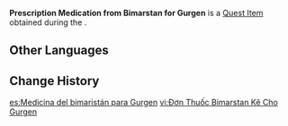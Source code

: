 {{Item Infobox
|id           = 101938
|image        = Item Parcel.png
|type         = Quest Items
|quality      = 
|description  = Medication prescribed for [[Gurgen]]. It should be taken along with abundant rest.
|source1      = ''[[Doctor's Orders]]''
|source2      = 
}}
'''Prescription Medication from Bimarstan for Gurgen''' is a [[Quest Item]] obtained during the {{Quest|Doctor's Orders}}.
<!--
==Location==
<gallery>

</gallery>
-->
==Other Languages==
{{Other Languages
|default_hidden = 1
|en      = Prescription Medication from Bimarstan for Azra
|zhs     = 「健康之家」给阿兹拉的处方药
|zhs_rm  = "Jiànkāng zhī Jiā" Gěi Āzīlā de Chǔfāng-yào
|zht     = 「健康之家」給阿茲拉的處方藥
|zht_rm  = "Jiànkāng zhī Jiā" Gěi Āzīlā de Chǔfāng-yào
|ja      = ビマリスタンがアズラに出した処方薬
|ja_rm   = Bimarisutan ga Azura ni Dashita Shohouyaku
|ko      = 「비마르스탄」에서 아즈라에게 처방한 약
|ko_rm   = "Bimareuseutan"eseo Ajeuraege Cheobanghan Yak
|es      = Medicina del bimaristán para Azra
|fr      = Ordonnance du Bimarestan pour Azra
|ru      = Лекарство, прописанное Азре в Бимарстане
|th      = ยาตามใบสั่งที่ "Bimarstan" จ่ายให้กับ Azra
|th_rm   = 
|vi      = Đơn Thuốc Bimarstan Kê Cho Azra
|de      = Vom „Bimarstan“ verschriebene Medizin für Azra
|id      = Resep Obat dari Bimarstan untuk Azra
|pt      = Receita do Bimarstan para Azra
|tr      = Bimarstan Tarafından Gurgen'e Yazılan Reçeteli İlaç
|it      = Medicina prescritta dal Bimarstan per Gurgen
}}

==Change History==
{{Change History|3.0}}

[[es:Medicina del bimaristán para Gurgen]]
[[vi:Đơn Thuốc Bimarstan Kê Cho Gurgen]]